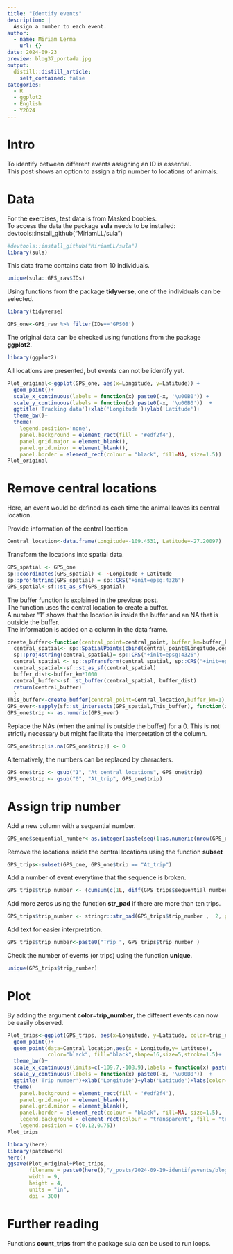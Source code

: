 ```yaml
---
title: "Identify events"
description: |
  Assign a number to each event.
author:
  - name: Miriam Lerma
    url: {}
date: 2024-09-23
preview: blog37_portada.jpg
output:
  distill::distill_article:
    self_contained: false
categories:
  - R
  - ggplot2
  - English
  - Y2024
---
```


# Intro

To identify between different events assigning an ID is essential.  
This post shows an option to assign a trip number to locations of animals. 

# Data 

For the exercises, test data is from Masked boobies. <br>
To access the data the package **sula** needs to be installed: devtools::install_github("MiriamLL/sula")

```r
#devtools::install_github("MiriamLL/sula")
library(sula)
```

This data frame contains data from 10 individuals.

```r
unique(sula::GPS_raw$IDs)
```
Using functions from the package **tidyverse**, one of the individuals can be selected. 

```r
library(tidyverse)
```

```r
GPS_one<-GPS_raw %>% filter(IDs=='GPS08')
```

The original data can be checked using functions from the package **ggplot2**.

```r
library(ggplot2)
```

All locations are presented, but events can not be identify yet. 

```r
Plot_original<-ggplot(GPS_one, aes(x=Longitude, y=Latitude)) + 
  geom_point()+
  scale_x_continuous(labels = function(x) paste0(-x, '\u00B0')) +
  scale_y_continuous(labels = function(x) paste0(-x, '\u00B0'))  +
  ggtitle('Tracking data')+xlab('Longitude')+ylab('Latitude')+
  theme_bw()+
  theme(
    legend.position='none',
    panel.background = element_rect(fill = '#edf2f4'),
    panel.grid.major = element_blank(),
    panel.grid.minor = element_blank(),
    panel.border = element_rect(colour = "black", fill=NA, size=1.5))
Plot_original
```


# Remove central locations

Here, an event would be defined as each time the animal leaves its central location.  

Provide information of the central location

```r
Central_location<-data.frame(Longitude=-109.4531, Latitude=-27.20097)
```

Transform the locations into spatial data.

```r
GPS_spatial <- GPS_one
sp::coordinates(GPS_spatial) <- ~Longitude + Latitude
sp::proj4string(GPS_spatial) = sp::CRS("+init=epsg:4326")
GPS_spatial<-sf::st_as_sf(GPS_spatial)
```

The buffer function is explained in the previous [post](https://www.miriam-lerma.com/posts/2024-08-01-removelocs/).  
The function uses the central location to create a buffer.  
A number "1" shows that the location is inside the buffer and an NA that is outside the buffer.   
The information is added on a column in the data frame.  

```r
create_buffer<-function(central_point=central_point, buffer_km=buffer_km){
  central_spatial<- sp::SpatialPoints(cbind(central_point$Longitude,central_point$Latitude)) 
  sp::proj4string(central_spatial)= sp::CRS("+init=epsg:4326") 
  central_spatial <- sp::spTransform(central_spatial, sp::CRS("+init=epsg:4326"))
  central_spatial<-sf::st_as_sf(central_spatial)
  buffer_dist<-buffer_km*1000
  central_buffer<-sf::st_buffer(central_spatial, buffer_dist)
  return(central_buffer)
  }
This_buffer<-create_buffer(central_point=Central_location,buffer_km=1)
GPS_over<-sapply(sf::st_intersects(GPS_spatial,This_buffer), function(z) if (length(z)==0) NA_integer_ else z[1])
GPS_one$trip <- as.numeric(GPS_over)
```

Replace the NAs (when the animal is outside the buffer) for a 0. This is not strictly necessary but might facilitate the interpretation of the column.

```r
GPS_one$trip[is.na(GPS_one$trip)] <- 0
```

Alternatively, the numbers can be replaced by characters.

```r
GPS_one$trip <- gsub("1", "At_central_locations", GPS_one$trip)
GPS_one$trip <- gsub("0", "At_trip", GPS_one$trip)
```

# Assign trip number

Add a new column with a sequential number.

```r
GPS_one$sequential_number<-as.integer(paste(seq(1:as.numeric(nrow(GPS_one)))))
```

Remove the locations inside the central locations using the function **subset**

```r
GPS_trips<-subset(GPS_one, GPS_one$trip == "At_trip")
```

Add a number of event everytime that the sequence is broken. 

```r
GPS_trips$trip_number <- (cumsum(c(1L, diff(GPS_trips$sequential_number)) != 1L))+ 1
```

Add more zeros using the function **str_pad** if there are more than ten trips. 

```r
GPS_trips$trip_number <- stringr::str_pad(GPS_trips$trip_number ,  2, pad = "0")
```

Add text for easier interpretation. 

```r
GPS_trips$trip_number<-paste0("Trip_", GPS_trips$trip_number )
```

Check the number of events (or trips) using the function **unique**.

```r
unique(GPS_trips$trip_number)
```

# Plot

By adding the argument **color=trip_number**, the different events can now be easily observed. 

```r
Plot_trips<-ggplot(GPS_trips, aes(x=Longitude, y=Latitude, color=trip_number)) + 
  geom_point()+
  geom_point(data=Central_location,aes(x = Longitude,y= Latitude), 
             color="black", fill="black",shape=16,size=5,stroke=1.5)+
  theme_bw()+
  scale_x_continuous(limits=c(-109.7,-108.9),labels = function(x) paste0(-x, '\u00B0')) +
  scale_y_continuous(labels = function(x) paste0(-x, '\u00B0'))  +
  ggtitle('Trip number')+xlab('Longitude')+ylab('Latitude')+labs(color='')+
  theme(
    panel.background = element_rect(fill = '#edf2f4'),
    panel.grid.major = element_blank(),
    panel.grid.minor = element_blank(),
    panel.border = element_rect(colour = "black", fill=NA, size=1.5),
    legend.background = element_rect(colour = "transparent", fill = "transparent"),
    legend.position = c(0.12,0.75))
Plot_trips
```

```r
library(here)
library(patchwork)
here()
ggsave(Plot_original+Plot_trips,
       filename = paste0(here(),"/_posts/2024-09-19-identifyevents/blog37.jpg"),
       width = 9, 
       height = 4, 
       units = "in",
       dpi = 300)
```
# Further reading

Functions **count_trips** from the package sula can be used to run loops. 



